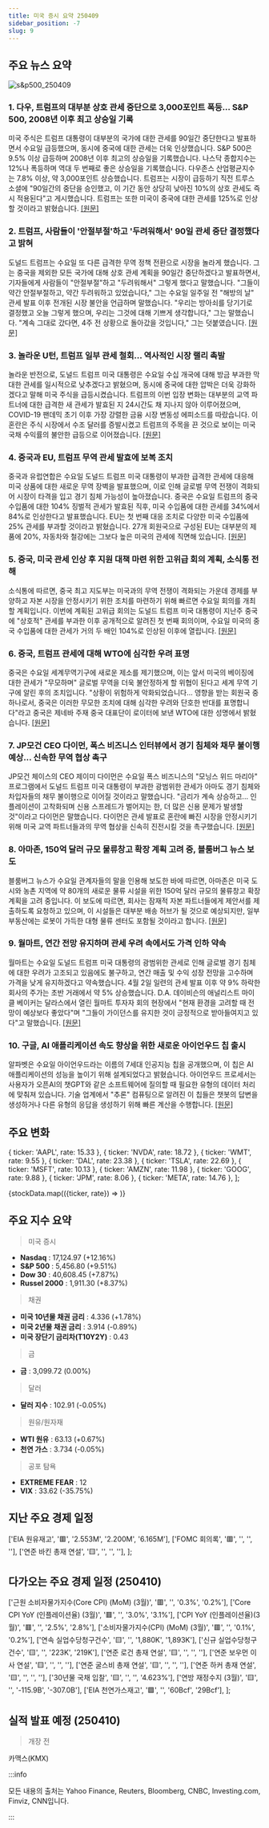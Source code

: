 ```yaml
---
title: 미국 증시 요약 250409
sidebar_position: -7
slug: 9
---
```


## 주요 뉴스 요약

![s&p500_250409](/map/250409.png)

### 1. **다우, 트럼프의 대부분 상호 관세 중단으로 3,000포인트 폭등... S&P 500, 2008년 이후 최고 상승일 기록**

미국 주식은 트럼프 대통령이 대부분의 국가에 대한 관세를 90일간 중단한다고 발표하면서 수요일 급등했으며, 동시에 중국에 대한 관세는 더욱 인상했습니다. S&P 500은 9.5% 이상 급등하며 2008년 이후 최고의 상승일을 기록했습니다. 나스닥 종합지수는 12%나 폭등하며 역대 두 번째로 좋은 상승일을 기록했습니다. 다우존스 산업평균지수는 7.8% 이상, 약 3,000포인트 상승했습니다. 트럼프는 시장이 급등하기 직전 트루스 소셜에 "90일간의 중단을 승인했고, 이 기간 동안 상당히 낮아진 10%의 상호 관세도 즉시 적용된다"고 게시했습니다. 트럼프는 또한 미국이 중국에 대한 관세를 125%로 인상할 것이라고 밝혔습니다. [[원문]](https://finance.yahoo.com/news/live/stock-market-today-dow-explodes-3000-points-higher-sp-500-has-best-day-since-2008-as-trump-pauses-most-reciprocal-tariffs-133616395.html)

### 2. **트럼프, 사람들이 '안절부절'하고 '두려워해서' 90일 관세 중단 결정했다고 밝혀**

도널드 트럼프는 수요일 또 다른 급격한 무역 정책 전환으로 시장을 놀라게 했습니다. 그는 중국을 제외한 모든 국가에 대해 상호 관세 계획을 90일간 중단하겠다고 발표하면서, 기자들에게 사람들이 "안절부절"하고 "두려워해서" 그렇게 했다고 말했습니다. "그들이 약간 안절부절하고, 약간 두려워하고 있었습니다," 그는 수요일 일주일 전 "해방의 날" 관세 발표 이후 전개된 시장 불안을 언급하며 말했습니다. "우리는 방아쇠를 당기기로 결정했고 오늘 그렇게 했으며, 우리는 그것에 대해 기쁘게 생각합니다," 그는 말했습니다. "계속 그대로 갔다면, 4주 전 상황으로 돌아갔을 것입니다," 그는 덧붙였습니다. [[원문]](https://finance.yahoo.com/news/trump-says-he-decided-on-90-day-tariff-pause-because-people-were-yippy-and-afraid-181126787.html)

### 3. **놀라운 U턴, 트럼프 일부 관세 철회... 역사적인 시장 랠리 촉발**

놀라운 반전으로, 도널드 트럼프 미국 대통령은 수요일 수십 개국에 대해 방금 부과한 막대한 관세를 일시적으로 낮추겠다고 밝혔으며, 동시에 중국에 대한 압박은 더욱 강화하겠다고 말해 미국 주식을 급등시켰습니다. 트럼프의 이번 입장 변화는 대부분의 교역 파트너에 대한 급격한 새 관세가 발효된 지 24시간도 채 지나지 않아 이루어졌으며, COVID-19 팬데믹 초기 이후 가장 강렬한 금융 시장 변동성 에피소드를 따랐습니다. 이 혼란은 주식 시장에서 수조 달러를 증발시켰고 트럼프의 주목을 끈 것으로 보이는 미국 국채 수익률의 불안한 급등으로 이어졌습니다. [[원문]](https://www.reuters.com/world/trumps-latest-tariffs-loom-set-deepen-global-trade-war-2025-04-09/)

### 4. **중국과 EU, 트럼프 무역 관세 발효에 보복 조치**

중국과 유럽연합은 수요일 도널드 트럼프 미국 대통령이 부과한 급격한 관세에 대응해 미국 상품에 대한 새로운 무역 장벽을 발표했으며, 이로 인해 글로벌 무역 전쟁이 격화되어 시장이 타격을 입고 경기 침체 가능성이 높아졌습니다. 중국은 수요일 트럼프의 중국 수입품에 대한 104% 징벌적 관세가 발효된 직후, 미국 수입품에 대한 관세를 34%에서 84%로 인상한다고 발표했습니다. EU는 첫 번째 대응 조치로 다양한 미국 수입품에 25% 관세를 부과할 것이라고 밝혔습니다. 27개 회원국으로 구성된 EU는 대부분의 제품에 20%, 자동차와 철강에는 그보다 높은 미국의 관세에 직면해 있습니다. [[원문]](https://www.reuters.com/world/trumps-latest-tariffs-loom-set-deepen-global-trade-war-2025-04-09/)

### 5. **중국, 미국 관세 인상 후 지원 대책 마련 위한 고위급 회의 계획, 소식통 전해**

소식통에 따르면, 중국 최고 지도부는 미국과의 무역 전쟁이 격화되는 가운데 경제를 부양하고 자본 시장을 안정시키기 위한 조치를 마련하기 위해 빠르면 수요일 회의를 개최할 계획입니다. 이번에 계획된 고위급 회의는 도널드 트럼프 미국 대통령이 지난주 중국에 "상호적" 관세를 부과한 이후 공개적으로 알려진 첫 번째 회의이며, 수요일 미국의 중국 수입품에 대한 관세가 거의 두 배인 104%로 인상된 이후에 열립니다. [[원문]](https://www.reuters.com/world/china/china-hold-high-level-meeting-response-us-tariffs-say-sources-2025-04-09/)

### 6. **중국, 트럼프 관세에 대해 WTO에 심각한 우려 표명**

중국은 수요일 세계무역기구에 새로운 제소를 제기했으며, 이는 앞서 미국의 베이징에 대한 관세가 "무모하며" 글로벌 무역을 더욱 불안정하게 할 위협이 된다고 세계 무역 기구에 알린 후의 조치입니다. "상황이 위험하게 악화되었습니다... 영향을 받는 회원국 중 하나로서, 중국은 이러한 무모한 조치에 대해 심각한 우려와 단호한 반대를 표명합니다"라고 중국은 제네바 주재 중국 대표단이 로이터에 보낸 WTO에 대한 성명에서 밝혔습니다. [[원문]](https://www.reuters.com/markets/asia/china-expresses-grave-concern-wto-about-reckless-trump-tariffs-2025-04-09/)

### 7. **JP모건 CEO 다이먼, 폭스 비즈니스 인터뷰에서 경기 침체와 채무 불이행 예상... 신속한 무역 협상 촉구**

JP모건 체이스의 CEO 제이미 다이먼은 수요일 폭스 비즈니스의 "모닝스 위드 마리아" 프로그램에서 도널드 트럼프 미국 대통령이 부과한 광범위한 관세가 아마도 경기 침체와 차입자들의 채무 불이행으로 이어질 것이라고 말했습니다. "금리가 계속 상승하고... 인플레이션이 고착화되며 신용 스프레드가 벌어지는 한, 더 많은 신용 문제가 발생할 것"이라고 다이먼은 말했습니다. 다이먼은 관세 발표로 혼란에 빠진 시장을 안정시키기 위해 미국 교역 파트너들과의 무역 협상을 신속히 진전시킬 것을 촉구했습니다. [[원문]](https://www.reuters.com/markets/jpmorgan-ceo-dimon-expects-recession-defaults-urges-quick-progress-trade-talks-2025-04-09/)

### 8. **아마존, 150억 달러 규모 물류창고 확장 계획 고려 중, 블룸버그 뉴스 보도**

블룸버그 뉴스가 수요일 관계자들의 말을 인용해 보도한 바에 따르면, 아마존은 미국 도시와 농촌 지역에 약 80개의 새로운 물류 시설을 위한 150억 달러 규모의 물류창고 확장 계획을 고려 중입니다. 이 보도에 따르면, 회사는 잠재적 자본 파트너들에게 제안서를 제출하도록 요청하고 있으며, 이 시설들은 대부분 배송 허브가 될 것으로 예상되지만, 일부 부동산에는 로봇이 가득한 대형 물류 센터도 포함될 것이라고 합니다. [[원문]](https://www.reuters.com/technology/amazoncom-considers-15-billion-warehouse-expansion-plan-bloomberg-news-reports-2025-04-09/)

### 9. **월마트, 연간 전망 유지하며 관세 우려 속에서도 가격 인하 약속**

월마트는 수요일 도널드 트럼프 미국 대통령의 광범위한 관세로 인해 글로벌 경기 침체에 대한 우려가 고조되고 있음에도 불구하고, 연간 매출 및 수익 성장 전망을 고수하며 가격을 낮게 유지하겠다고 약속했습니다. 4월 2일 일련의 관세 발표 이후 약 9% 하락한 회사의 주가는 초반 거래에서 약 5% 상승했습니다. D.A. 데이비슨의 애널리스트 마이클 베이커는 달라스에서 열린 월마트 투자자 회의 현장에서 "현재 환경을 고려할 때 전망이 예상보다 좋았다"며 "그들이 가이던스를 유지한 것이 긍정적으로 받아들여지고 있다"고 말했습니다. [[원문]](https://www.reuters.com/business/retail-consumer/walmart-reaffirms-annual-sales-forecast-2025-04-09/)

### 10. **구글, AI 애플리케이션 속도 향상을 위한 새로운 아이언우드 칩 출시**

알파벳은 수요일 아이언우드라는 이름의 7세대 인공지능 칩을 공개했으며, 이 칩은 AI 애플리케이션의 성능을 높이기 위해 설계되었다고 밝혔습니다. 아이언우드 프로세서는 사용자가 오픈AI의 챗GPT와 같은 소프트웨어에 질의할 때 필요한 유형의 데이터 처리에 맞춰져 있습니다. 기술 업계에서 "추론" 컴퓨팅으로 알려진 이 칩들은 챗봇의 답변을 생성하거나 다른 유형의 응답을 생성하기 위해 빠른 계산을 수행합니다. [[원문]](https://www.reuters.com/technology/google-launches-new-ironwood-chip-speed-ai-applications-2025-04-09/)

## 주요 변화

  { ticker: 'AAPL', rate: 15.33 },
  { ticker: 'NVDA', rate: 18.72 },
  { ticker: 'WMT', rate: 9.55 },
  { ticker: 'DAL', rate: 23.38 },
  { ticker: 'TSLA', rate: 22.69 },
  { ticker: 'MSFT', rate: 10.13 },
  { ticker: 'AMZN', rate: 11.98 },
  { ticker: 'GOOG', rate: 9.88 },
  { ticker: 'JPM', rate: 8.06 },
  { ticker: 'META', rate: 14.76 },
];

{stockData.map(({ticker, rate}) => <StockCardMini key={ticker} ticker={ticker} rate={rate}></StockCardMini>)}

## 주요 지수 요약

> 미국 증시

- **Nasdaq** : 17,124.97 (+12.16%)
- **S&P 500** : 5,456.80 (+9.51%)
- **Dow 30** : 40,608.45 (+7.87%)
- **Russel 2000** : 1,911.30 (+8.37%)

> 채권

- **미국 10년물 채권 금리** : 4.336 (+1.78%)
- **미국 2년물 채권 금리** : 3.914 (-0.89%)
- **미국 장단기 금리차(T10Y2Y)** : 0.43

> 금

- **금** : 3,099.72 (0.00%)

> 달러

- **달러 지수** : 102.91 (-0.05%)

> 원유/원자재

- **WTI 원유** : 63.13 (+0.67%)
- **천연 가스** : 3.734 (-0.05%)

> 공포 탐욕

- **EXTREME FEAR** : 12
- **VIX** : 33.62 (-35.75%)

## 지난 주요 경제 일정

  ['EIA 원유재고', '🟥', '2.553M', '2.200M', '6.165M'],
  ['FOMC 회의록', '🟥', '', '', ''],
  ['연준 바킨 총재 연설', '🟨', '', '', ''],
];

<EconomicCalendar data={eventsData} />

## 다가오는 주요 경제 일정 (250410)

  ['근원 소비자물가지수(Core CPI) (MoM) (3월)', '🟥', '', '0.3%', '0.2%'],
  ['Core CPI YoY (인플레이션율) (3월)', '🟥', '', '3.0%', '3.1%'],
  ['CPI YoY (인플레이션율)(3월)', '🟥', '', '2.5%', '2.8%'],
  ['소비자물가지수(CPI) (MoM) (3월)', '🟥', '', '0.1%', '0.2%'],
  ['연속 실업수당청구건수', '🟨', '', '1,880K', '1,893K'],
  ['신규 실업수당청구건수', '🟨', '', '223K', '219K'],
  ['연준 로건 총재 연설', '🟨', '', '', ''],
  ['연준 보우먼 이사 연설', '🟨', '', '', ''],
  ['연준 굴스비 총재 연설', '🟨', '', '', ''],
  ['연준 하커 총재 연설', '🟨', '', '', ''],
  ['30년물 국채 입찰', '🟨', '', '', '4.623%'],
  ['연방 재정수지 (3월)', '🟨', '', '-115.9B', '-307.0B'],
  ['EIA 천연가스재고', '🟩', '', '60Bcf', '29Bcf'],
];

<EconomicCalendar data={nextEventsData} />

## 실적 발표 예정 (250410)

> 개장 전

카맥스(KMX)

:::info

모든 내용의 출처는 Yahoo Finance, Reuters, Bloomberg, CNBC, Investing.com, Finviz, CNN입니다.

:::
